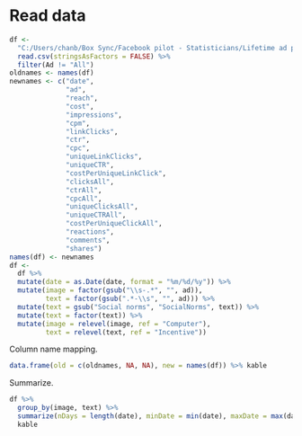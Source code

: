 # Read data

```r
df <-
  "C:/Users/chanb/Box Sync/Facebook pilot - Statisticians/Lifetime ad performance by ad-day 6.8.17.csv" %>% 
  read.csv(stringsAsFactors = FALSE) %>% 
  filter(Ad != "All")
oldnames <- names(df)
newnames <- c("date",
              "ad",
              "reach",
              "cost",
              "impressions",
              "cpm",
              "linkClicks",
              "ctr",
              "cpc",
              "uniqueLinkClicks",
              "uniqueCTR",
              "costPerUniqueLinkClick",
              "clicksAll",
              "ctrAll",
              "cpcAll",
              "uniqueClicksAll",
              "uniqueCTRAll",
              "costPerUniqueClickAll",
              "reactions",
              "comments",
              "shares")
names(df) <- newnames
df <-
  df %>% 
  mutate(date = as.Date(date, format = "%m/%d/%y")) %>% 
  mutate(image = factor(gsub("\\s-.*", "", ad)),
         text = factor(gsub(".*-\\s", "", ad))) %>% 
  mutate(text = gsub("Social norms", "SocialNorms", text)) %>% 
  mutate(text = factor(text)) %>% 
  mutate(image = relevel(image, ref = "Computer"),
         text = relevel(text, ref = "Incentive"))
```

Column name mapping.

```r
data.frame(old = c(oldnames, NA, NA), new = names(df)) %>% kable
```

Summarize.

```r
df %>% 
  group_by(image, text) %>% 
  summarize(nDays = length(date), minDate = min(date), maxDate = max(date)) %>% 
  kable
```
